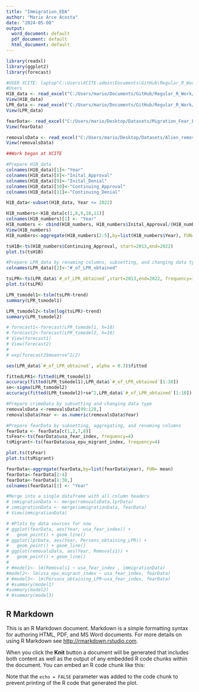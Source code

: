 ```yaml
---
title: "Immigration_EDA"
author: "Mario Arce Acosta"
date: "2024-05-08"
output:
  word_document: default
  pdf_document: default
  html_document: default
---
```


```r
library(readxl)
library(ggplot2)
library(forecast)

#USER XCITE: laptop"C:\Users\XCITE-admin\Documents\GitHub\Regular_R_Work\H1B_data.xlsx"
#Users
H1B_data <- read_excel("C:/Users/mario/Documents/GitHub/Regular_R_Work/H1B_data.xlsx", sheet = "Sheet 1")
View(H1B_data)
LPR_data <- read_excel("C:/Users/mario/Documents/GitHub/Regular_R_Work/LPR_1820-2022_data.xlsx", sheet = "LPR obtainments")
View(LPR_data)

fearData<- read_excel("C:/Users/mario/Desktop/Datasets/Migration_Fear_EPU_Data.xlsx", sheet = "Sheet1")
View(fearData)

removalsData <- read_excel("C:/Users/mario/Desktop/Datasets/Alien_removal_returns_fy2019_data.xlsx", sheet = "(R) Aliens removed or returned")
View(removalsData)
```

```r
##Work began at XCITE

#Prepare H1B_data
colnames(H1B_data)[1]<-"Year"
colnames(H1B_data)[8]<-"Inital_Approval"
colnames(H1B_data)[9]<-"Inital_Denial"
colnames(H1B_data)[10]<-"Continuing_Approval"
colnames(H1B_data)[11]<-"Continuing_Denial"

H1B_data<-subset(H1B_data, Year <= 2022)

H1B_numbers<-H1B_data[c(1,8,9,10,11)]
colnames(H1B_numbers)[1] <- "Year"
H1B_numbers <- cbind(H1B_numbers, H1B_numbers$Inital_Approval/(H1B_numbers$Inital_Approval+H1B_numbers$Inital_Denial))
View(H1B_numbers)
H1B_numbers<-aggregate(H1B_numbers[2:5],by=list(H1B_numbers$Year), FUN=sum)

tsH1B<-ts(H1B_numbers$Continuing_Approval, start=2013,end=2022)
plot.ts(tsH1B)

#Prepare LPR_data by renaming columns, subsetting, and changing data type
colnames(LPR_data)[2]<-"#_of_LPR_obtained"

tsLPR<-ts(LPR_data$`#_of_LPR_obtained`,start=2013,end=2022, frequency=1)
plot.ts(tsLPR)

LPR_tsmodel1<-tslm(tsLPR~trend)
summary(LPR_tsmodel1)

LPR_tsmodel2<-tslm(log(tsLPR)~trend)
summary(LPR_tsmodel2)

# forecast1<-forecast(LPR_tsmodel1, h=10)
# forecast2<-forecast(LPR_tsmodel2, h=10)
# View(forecast1)
# View(forecast2)
# 
# exp(forecast2$mean+se^2/2)

ses(LPR_data$`#_of_LPR_obtained`, alpha = 0.3)$fitted

fittedLPR1<-fitted(LPR_tsmodel1)
accuracy(fitted(LPR_tsmodel1),LPR_data$`#_of_LPR_obtained`[1:10])
se<-sigma(LPR_tsmodel2)
accuracy(fitted(LPR_tsmodel2)+se^2,LPR_data$`#_of_LPR_obtained`[1:10])

#Prepare crimeData by subsetting and changing data type
removalsData <-removalsData[99:128,]
removalsData$Year <- as.numeric(removalsData$Year)

#Prepare fearData by subsetting, aggregating, and renaming columns
fearData <- fearData[c(1,2,7,8)]
tsFear<-ts(fearData$usa_fear_index, frequency=4)
tsMigrant<-ts(fearData$usa_epu_migrant_index, frequency=4)

plot.ts(tsFear)
plot.ts(tsMigrant)

fearData<-aggregate(fearData,by=list(fearData$year), FUN= mean)
fearData<-fearData[2:4]
fearData<-fearData[1:30,]
colnames(fearData)[1] <- "Year"

#Merge into a single dataframe with all column headers
# immigrationData <- merge(removalsData,lprData)
# immigrationData <- merge(immigrationData, fearData)
# View(immigrationData)
```

```r

# #Plots by data sources for now
# ggplot(fearData, aes(Year, usa_fear_index)) + 
#   geom_point() + geom_line()
# ggplot(lprData, aes(Year, Persons_obtaining_LPR)) + 
#   geom_point() + geom_line()
# ggplot(removalsData, aes(Year, Removals1)) + 
#   geom_point() + geom_line()
# 
# #model1<- lm(Removals1 ~ usa_fear_index , immigrationData)
#model2<- lm(usa_epu_migrant_index ~ usa_fear_index, fearData)
# #model3<- lm(Persons_obtaining_LPR~usa_fear_index, fearData)
# #summary(model1)
#summary(model2)
# #summary(model3)

```

## R Markdown

This is an R Markdown document. Markdown is a simple formatting syntax for authoring HTML, PDF, and MS Word documents. For more details on using R Markdown see <http://rmarkdown.rstudio.com>.

When you click the **Knit** button a document will be generated that includes both content as well as the output of any embedded R code chunks within the document. You can embed an R code chunk like this:

Note that the `echo = FALSE` parameter was added to the code chunk to prevent printing of the R code that generated the plot.
